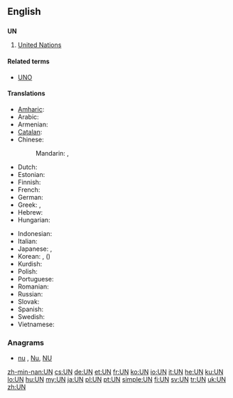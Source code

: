 {{also|Appendix:Variations of "un"}}
==English==
{{wikipedia | un (disambiguation)}}

==={{initialism}}===
'''UN'''

# [[United Nations]]

====Related terms====
* [[UNO]]

====Translations====
{{trans-top|United Nations}}
* [[Amharic]]: {{t-|am|ተመድ|sc=Ethi|xs=Amharic}}
* Arabic: {{t-|ar|الأمم المتحدة|f|p|tr=al-ʾumam al-muttaḥida}}
* Armenian: {{t+|hy|ՄԱԿ|tr=MAK}}
* [[Catalan]]: {{t+|ca|ONU}}
* Chinese:
*: Mandarin: {{t+|cmn|聯合國|sc=Hani}},  {{t+|cmn|联合国|tr=Liánhéguó|sc=Hani}}
* Dutch: {{t+|nl|VN}}
* Estonian: {{t-|et|ÜRO}}
* Finnish: {{t+|fi|YK}}
* French: {{t+|fr|ONU}}
* German: {{t+|de|VN}}
* Greek: {{t+|el|ΟΗΕ}}, {{t-|el|ΗE}}
* Hebrew: {{t-|he|או״ם|tr=U.M.}}
* Hungarian: {{t+|hu|ENSZ}}
{{trans-mid}}
* Indonesian: {{t-|id|PBB|xs=Indonesian}}
* Italian: {{t+|it|ONU}}
* Japanese: {{t-|ja|ＵＮ}}, {{t+|ja|国連|tr=こくれん, Kokuren}}
* Korean: {{t-|ko|유엔|tr=yuen|sc=Kore}}, {{t-|ko|국련|tr=gungnyeon|sc=Kore}} ({{t-|ko|國聯|sc=Kore}})
* Kurdish: {{t|ku|NY|tr=Neteweyên Yekbûyî|sc=ku-Arab}}
* Polish: {{t+|pl|ONZ}}
* Portuguese: {{t+|pt|ONU}}
* Romanian: {{t-|ro|ONU}}
* Russian: {{t+|ru|ООН|f|tr=o-ón}}
* Slovak: {{t-|sk|OSN}}
* Spanish: {{t+|es|ONU}}
* Swedish: {{t+|sv|FN}}
* Vietnamese: {{t+|vi|LHQ|xs=Vietnamese}}
{{trans-bottom}}

===Anagrams===
* [[nu#English|nu]] , [[Nu#English|Nu]], [[NU#English|NU]]

[[zh-min-nan:UN]]
[[cs:UN]]
[[de:UN]]
[[et:UN]]
[[fr:UN]]
[[ko:UN]]
[[io:UN]]
[[it:UN]]
[[he:UN]]
[[ku:UN]]
[[lo:UN]]
[[hu:UN]]
[[my:UN]]
[[ja:UN]]
[[pl:UN]]
[[pt:UN]]
[[simple:UN]]
[[fi:UN]]
[[sv:UN]]
[[tr:UN]]
[[uk:UN]]
[[zh:UN]]